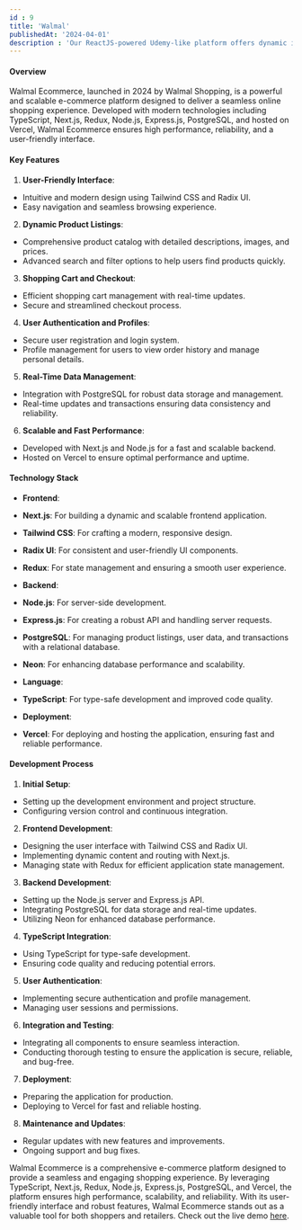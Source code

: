 ```yaml
---
id : 9
title: 'Walmal'
publishedAt: '2024-04-01'
description : 'Our ReactJS-powered Udemy-like platform offers dynamic interfaces and seamless user experiences, revolutionizing online learning with scalability and innovation.'
---
```


#### Overview
Walmal Ecommerce, launched in 2024 by Walmal Shopping, is a powerful and scalable e-commerce platform designed to deliver a seamless online shopping experience. Developed with modern technologies including TypeScript, Next.js, Redux, Node.js, Express.js, PostgreSQL, and hosted on Vercel, Walmal Ecommerce ensures high performance, reliability, and a user-friendly interface.

#### Key Features

1. **User-Friendly Interface**:
- Intuitive and modern design using Tailwind CSS and Radix UI.
- Easy navigation and seamless browsing experience.

2. **Dynamic Product Listings**:
- Comprehensive product catalog with detailed descriptions, images, and prices.
- Advanced search and filter options to help users find products quickly.

3. **Shopping Cart and Checkout**:
- Efficient shopping cart management with real-time updates.
- Secure and streamlined checkout process.

4. **User Authentication and Profiles**:
- Secure user registration and login system.
- Profile management for users to view order history and manage personal details.

5. **Real-Time Data Management**:
- Integration with PostgreSQL for robust data storage and management.
- Real-time updates and transactions ensuring data consistency and reliability.

6. **Scalable and Fast Performance**:
- Developed with Next.js and Node.js for a fast and scalable backend.
- Hosted on Vercel to ensure optimal performance and uptime.

#### Technology Stack

- **Frontend**:
- **Next.js**: For building a dynamic and scalable frontend application.
- **Tailwind CSS**: For crafting a modern, responsive design.
- **Radix UI**: For consistent and user-friendly UI components.
- **Redux**: For state management and ensuring a smooth user experience.

- **Backend**:
- **Node.js**: For server-side development.
- **Express.js**: For creating a robust API and handling server requests.
- **PostgreSQL**: For managing product listings, user data, and transactions with a relational database.
- **Neon**: For enhancing database performance and scalability.

- **Language**:
- **TypeScript**: For type-safe development and improved code quality.

- **Deployment**:
- **Vercel**: For deploying and hosting the application, ensuring fast and reliable performance.

#### Development Process

1. **Initial Setup**:
- Setting up the development environment and project structure.
- Configuring version control and continuous integration.

2. **Frontend Development**:
- Designing the user interface with Tailwind CSS and Radix UI.
- Implementing dynamic content and routing with Next.js.
- Managing state with Redux for efficient application state management.

3. **Backend Development**:
- Setting up the Node.js server and Express.js API.
- Integrating PostgreSQL for data storage and real-time updates.
- Utilizing Neon for enhanced database performance.

4. **TypeScript Integration**:
- Using TypeScript for type-safe development.
- Ensuring code quality and reducing potential errors.

5. **User Authentication**:
- Implementing secure authentication and profile management.
- Managing user sessions and permissions.

6. **Integration and Testing**:
- Integrating all components to ensure seamless interaction.
- Conducting thorough testing to ensure the application is secure, reliable, and bug-free.

7. **Deployment**:
- Preparing the application for production.
- Deploying to Vercel for fast and reliable hosting.

8. **Maintenance and Updates**:
- Regular updates with new features and improvements.
- Ongoing support and bug fixes.

Walmal Ecommerce is a comprehensive e-commerce platform designed to provide a seamless and engaging shopping experience. By leveraging TypeScript, Next.js, Redux, Node.js, Express.js, PostgreSQL, and Vercel, the platform ensures high performance, scalability, and reliability. With its user-friendly interface and robust features, Walmal Ecommerce stands out as a valuable tool for both shoppers and retailers. Check out the live demo [here](https://walmal.vercel.app).